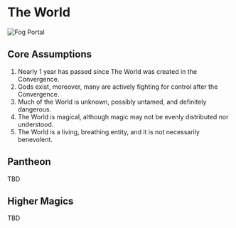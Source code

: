 
# The World

<Bleed>![Fog Portal](/scenes/fog-portal.png)</Bleed>

## Core Assumptions

1. Nearly 1 year has passed since The World was created in the Convergence.
2. Gods exist, moreover, many are actively fighting for control after the Convergence.
3. Much of the World is unknown, possibly untamed, and definitely dangerous.
4. The World is magical, although magic may not be evenly distributed nor understood.
5. The World is a living, breathing entity, and it is not necessarily benevolent.

## Pantheon

TBD

## Higher Magics

TBD
